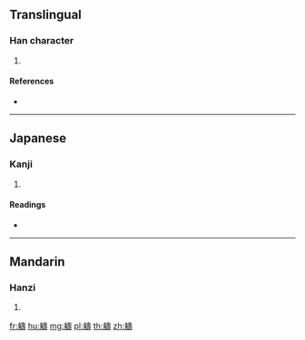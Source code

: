 {{character info/new}}
==Translingual==

===Han character===
{{Han char|rn=158|rad=身|as=14|sn=21|four=|canj=HHGNI}}

# {{defn|Han|sort=身14}}

====References====
* {{Han ref|kx=1238.200|dkj=38159|dj=1712.240|hdz=63814.090|uh=8EC7|ud=36551}}

----

==Japanese==

===Kanji===
{{ja-kanji|grade=|rs=身14}}

# {{defn|lang=ja|sort=身14}}

====Readings====
* {{ja-readings|on=[[とう]] (tō), [[どう]] (dō)|kun=[[たかい]] (takai)|nanori=}}

----

==Mandarin==

===Hanzi===
{{cmn-hanzi|pin=[[dào]] ([[dao4]])|wg=tao<sup>4</sup>}}

# {{defn|lang=cmn|sort=身14}}

[[fr:軇]]
[[hu:軇]]
[[mg:軇]]
[[pl:軇]]
[[th:軇]]
[[zh:軇]]